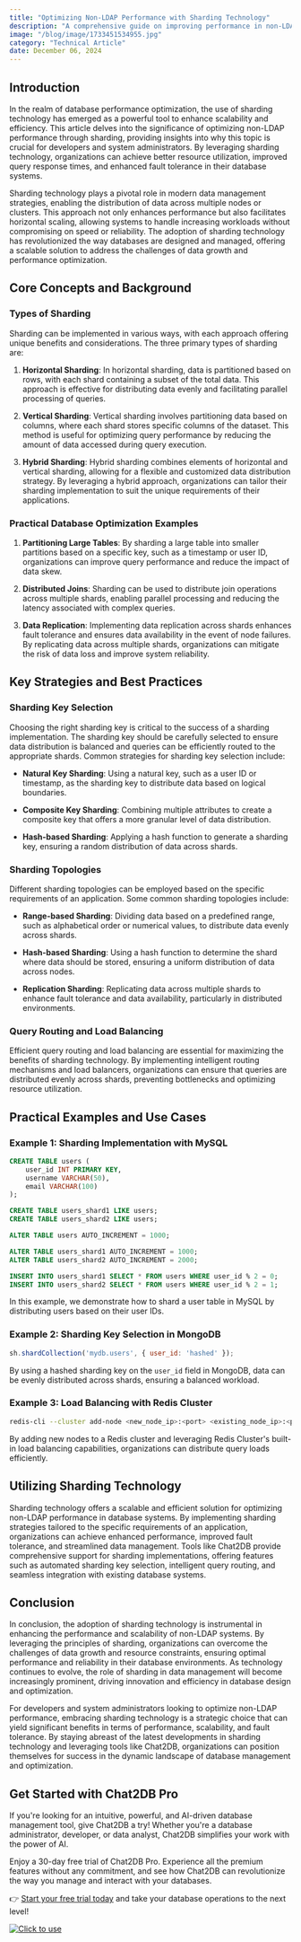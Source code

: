 ```yaml
---
title: "Optimizing Non-LDAP Performance with Sharding Technology"
description: "A comprehensive guide on improving performance in non-LDAP systems through the implementation of sharding technology."
image: "/blog/image/1733451534955.jpg"
category: "Technical Article"
date: December 06, 2024
---
```


## Introduction

In the realm of database performance optimization, the use of sharding technology has emerged as a powerful tool to enhance scalability and efficiency. This article delves into the significance of optimizing non-LDAP performance through sharding, providing insights into why this topic is crucial for developers and system administrators. By leveraging sharding technology, organizations can achieve better resource utilization, improved query response times, and enhanced fault tolerance in their database systems.

Sharding technology plays a pivotal role in modern data management strategies, enabling the distribution of data across multiple nodes or clusters. This approach not only enhances performance but also facilitates horizontal scaling, allowing systems to handle increasing workloads without compromising on speed or reliability. The adoption of sharding technology has revolutionized the way databases are designed and managed, offering a scalable solution to address the challenges of data growth and performance optimization.

## Core Concepts and Background

### Types of Sharding

Sharding can be implemented in various ways, with each approach offering unique benefits and considerations. The three primary types of sharding are:

1. **Horizontal Sharding**: In horizontal sharding, data is partitioned based on rows, with each shard containing a subset of the total data. This approach is effective for distributing data evenly and facilitating parallel processing of queries.

2. **Vertical Sharding**: Vertical sharding involves partitioning data based on columns, where each shard stores specific columns of the dataset. This method is useful for optimizing query performance by reducing the amount of data accessed during query execution.

3. **Hybrid Sharding**: Hybrid sharding combines elements of horizontal and vertical sharding, allowing for a flexible and customized data distribution strategy. By leveraging a hybrid approach, organizations can tailor their sharding implementation to suit the unique requirements of their applications.

### Practical Database Optimization Examples

1. **Partitioning Large Tables**: By sharding a large table into smaller partitions based on a specific key, such as a timestamp or user ID, organizations can improve query performance and reduce the impact of data skew.

2. **Distributed Joins**: Sharding can be used to distribute join operations across multiple shards, enabling parallel processing and reducing the latency associated with complex queries.

3. **Data Replication**: Implementing data replication across shards enhances fault tolerance and ensures data availability in the event of node failures. By replicating data across multiple shards, organizations can mitigate the risk of data loss and improve system reliability.

## Key Strategies and Best Practices

### Sharding Key Selection

Choosing the right sharding key is critical to the success of a sharding implementation. The sharding key should be carefully selected to ensure data distribution is balanced and queries can be efficiently routed to the appropriate shards. Common strategies for sharding key selection include:

- **Natural Key Sharding**: Using a natural key, such as a user ID or timestamp, as the sharding key to distribute data based on logical boundaries.

- **Composite Key Sharding**: Combining multiple attributes to create a composite key that offers a more granular level of data distribution.

- **Hash-based Sharding**: Applying a hash function to generate a sharding key, ensuring a random distribution of data across shards.

### Sharding Topologies

Different sharding topologies can be employed based on the specific requirements of an application. Some common sharding topologies include:

- **Range-based Sharding**: Dividing data based on a predefined range, such as alphabetical order or numerical values, to distribute data evenly across shards.

- **Hash-based Sharding**: Using a hash function to determine the shard where data should be stored, ensuring a uniform distribution of data across nodes.

- **Replication Sharding**: Replicating data across multiple shards to enhance fault tolerance and data availability, particularly in distributed environments.

### Query Routing and Load Balancing

Efficient query routing and load balancing are essential for maximizing the benefits of sharding technology. By implementing intelligent routing mechanisms and load balancers, organizations can ensure that queries are distributed evenly across shards, preventing bottlenecks and optimizing resource utilization.

## Practical Examples and Use Cases

### Example 1: Sharding Implementation with MySQL

```sql
CREATE TABLE users (
    user_id INT PRIMARY KEY,
    username VARCHAR(50),
    email VARCHAR(100)
);

CREATE TABLE users_shard1 LIKE users;
CREATE TABLE users_shard2 LIKE users;

ALTER TABLE users AUTO_INCREMENT = 1000;

ALTER TABLE users_shard1 AUTO_INCREMENT = 1000;
ALTER TABLE users_shard2 AUTO_INCREMENT = 2000;

INSERT INTO users_shard1 SELECT * FROM users WHERE user_id % 2 = 0;
INSERT INTO users_shard2 SELECT * FROM users WHERE user_id % 2 = 1;
```

In this example, we demonstrate how to shard a user table in MySQL by distributing users based on their user IDs.

### Example 2: Sharding Key Selection in MongoDB

```javascript
sh.shardCollection('mydb.users', { user_id: 'hashed' });
```

By using a hashed sharding key on the `user_id` field in MongoDB, data can be evenly distributed across shards, ensuring a balanced workload.

### Example 3: Load Balancing with Redis Cluster

```bash
redis-cli --cluster add-node <new_node_ip>:<port> <existing_node_ip>:<port>
```

By adding new nodes to a Redis cluster and leveraging Redis Cluster's built-in load balancing capabilities, organizations can distribute query loads efficiently.

## Utilizing Sharding Technology

Sharding technology offers a scalable and efficient solution for optimizing non-LDAP performance in database systems. By implementing sharding strategies tailored to the specific requirements of an application, organizations can achieve enhanced performance, improved fault tolerance, and streamlined data management. Tools like Chat2DB provide comprehensive support for sharding implementations, offering features such as automated sharding key selection, intelligent query routing, and seamless integration with existing database systems.

## Conclusion

In conclusion, the adoption of sharding technology is instrumental in enhancing the performance and scalability of non-LDAP systems. By leveraging the principles of sharding, organizations can overcome the challenges of data growth and resource constraints, ensuring optimal performance and reliability in their database environments. As technology continues to evolve, the role of sharding in data management will become increasingly prominent, driving innovation and efficiency in database design and optimization.

For developers and system administrators looking to optimize non-LDAP performance, embracing sharding technology is a strategic choice that can yield significant benefits in terms of performance, scalability, and fault tolerance. By staying abreast of the latest developments in sharding technology and leveraging tools like Chat2DB, organizations can position themselves for success in the dynamic landscape of database management and optimization.

## Get Started with Chat2DB Pro

If you're looking for an intuitive, powerful, and AI-driven database management tool, give Chat2DB a try! Whether you're a database administrator, developer, or data analyst, Chat2DB simplifies your work with the power of AI.

Enjoy a 30-day free trial of Chat2DB Pro. Experience all the premium features without any commitment, and see how Chat2DB can revolutionize the way you manage and interact with your databases.

👉 [Start your free trial today](https://chat2db.ai/pricing) and take your database operations to the next level!


[![Click to use](/image/blog/bg/chat2db.jpg)](https://app.chat2db-ai.com/)
